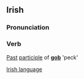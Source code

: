 ==Irish==
===Pronunciation===
{{IPA|[&#712;gop&#601;]}}

===Verb===
[[Past]] [[participle]] of '''[[gob]]''' 'peck'

[[Irish language]]